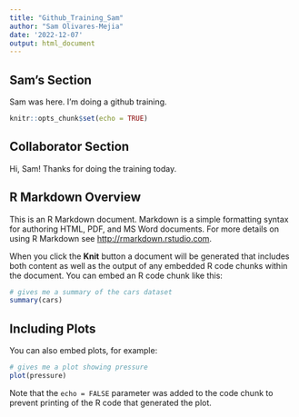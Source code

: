 ```yaml
---
title: "Github_Training_Sam"
author: "Sam Olivares-Mejia"
date: '2022-12-07'
output: html_document
---
```



## Sam's Section 
Sam was here. 
I'm doing a github training. 

```r
knitr::opts_chunk$set(echo = TRUE)
```

## Collaborator Section 
Hi, Sam! Thanks for doing the training today.

## R Markdown Overview 

This is an R Markdown document. Markdown is a simple formatting syntax for authoring HTML, PDF, and MS Word documents. For more details on using R Markdown see <http://rmarkdown.rstudio.com>.

When you click the **Knit** button a document will be generated that includes both content as well as the output of any embedded R code chunks within the document. You can embed an R code chunk like this:

```r
# gives me a summary of the cars dataset 
summary(cars)
```

## Including Plots

You can also embed plots, for example:

```r
# gives me a plot showing pressure 
plot(pressure)
```

Note that the `echo = FALSE` parameter was added to the code chunk to prevent printing of the R code that generated the plot.
